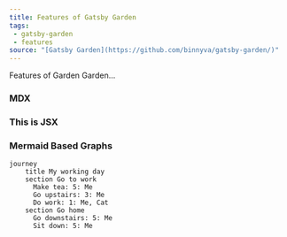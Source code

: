 ---
title: Features of Gatsby Garden
tags:
 - gatsby-garden
 - features
source: "[Gatsby Garden](https://github.com/binnyva/gatsby-garden/)"
---

Features of Garden Garden...

### MDX

<div style={{ padding: '20px', backgroundColor: 'tomato' }}>
  <h3>This is JSX</h3>
</div>

### Mermaid Based Graphs

```mermaid
journey
    title My working day
    section Go to work
      Make tea: 5: Me
      Go upstairs: 3: Me
      Do work: 1: Me, Cat
    section Go home
      Go downstairs: 5: Me
      Sit down: 5: Me
```
